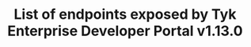---
title: "List of endpoints exposed by Tyk Enterprise Developer Portal v1.13.0"
description: "Internal APIs exposed by Tyk Developer Portal"
sidebarTitle: "List of endpoints exposed by Tyk Enterprise Developer Portal v1.13.0"
tags: ['Tyk Developer Portal', 'Enterprise Portal', 'Endpoints', 'Firewall', 'Integration', 'Portal 1.13.0']
order: 3
---